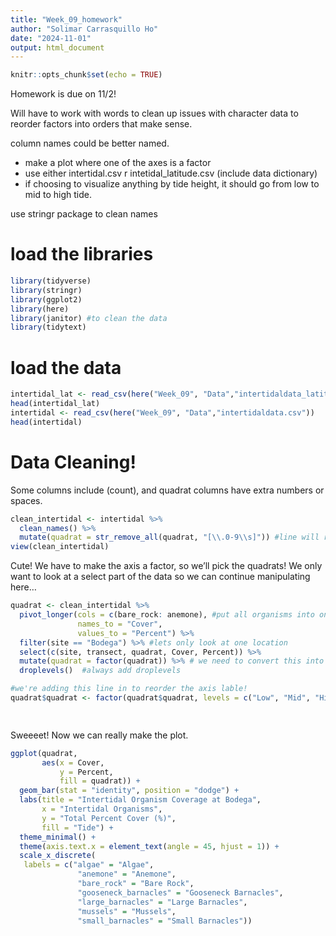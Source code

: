 ```yaml
---
title: "Week_09_homework"
author: "Solimar Carrasquillo Ho"
date: "2024-11-01"
output: html_document
---
```


```r
knitr::opts_chunk$set(echo = TRUE)
```

Homework is due on 11/2! 

Will have to work with words to clean up issues with character data to reorder factors into orders that make sense. 

column names could be better named. 

* make a plot where one of the axes is a factor
* use either intertidal.csv r intetidal_latitude.csv (include data dictionary)
* if choosing to visualize anything by tide height, it should go from low to mid to high tide. 

use stringr package to clean names 

# load the libraries
```r
library(tidyverse)
library(stringr)
library(ggplot2)
library(here)
library(janitor) #to clean the data
library(tidytext)
```



# load the data
```r
intertidal_lat <- read_csv(here("Week_09", "Data","intertidaldata_latitude.csv"))
head(intertidal_lat)
intertidal <- read_csv(here("Week_09", "Data","intertidaldata.csv"))
head(intertidal)
```

# Data Cleaning!

Some columns include (count), and quadrat columns have extra numbers or spaces. 
```r
clean_intertidal <- intertidal %>%
  clean_names() %>%
  mutate(quadrat = str_remove_all(quadrat, "[\\.0-9\\s]")) #line will remove unwanted characters 
view(clean_intertidal)
```

Cute! We have to make the axis a factor, so we'll pick the quadrats! We only want to look at a select part of the data so we can continue manipulating here...

```r
quadrat <- clean_intertidal %>%
  pivot_longer(cols = c(bare_rock: anemone), #put all organisms into one column
               names_to = "Cover",
               values_to = "Percent") %>% 
  filter(site == "Bodega") %>% #lets only look at one location
  select(c(site, transect, quadrat, Cover, Percent)) %>%
  mutate(quadrat = factor(quadrat)) %>% # we need to convert this into a factor :)
  droplevels()  #always add droplevels

#we're adding this line in to reorder the axis lable!
quadrat$quadrat <- factor(quadrat$quadrat, levels = c("Low", "Mid", "High"))

  
```

Sweeeet! Now we can really make the plot. 
```r
ggplot(quadrat,
       aes(x = Cover,
           y = Percent,
           fill = quadrat)) +
  geom_bar(stat = "identity", position = "dodge") +
  labs(title = "Intertidal Organism Coverage at Bodega",
       x = "Intertidal Organisms",
       y = "Total Percent Cover (%)",
       fill = "Tide") +
  theme_minimal() +
  theme(axis.text.x = element_text(angle = 45, hjust = 1)) +
  scale_x_discrete(
   labels = c("algae" = "Algae",
               "anemone" = "Anemone",
               "bare_rock" = "Bare Rock",
               "gooseneck_barnacles" = "Gooseneck Barnacles",
               "large_barnacles" = "Large Barnacles",
               "mussels" = "Mussels",
               "small_barnacles" = "Small Barnacles"))
```

